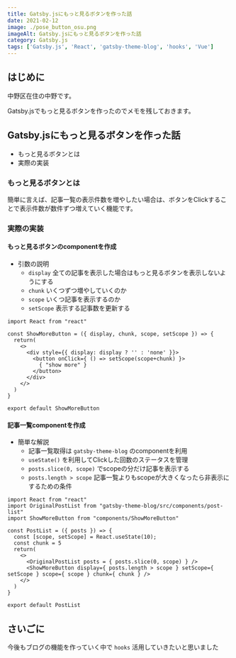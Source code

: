 ```yaml
---
title: Gatsby.jsにもっと見るボタンを作った話
date: 2021-02-12
image: ./pose_button_osu.png
imageAlt: Gatsby.jsにもっと見るボタンを作った話
category: Gatsby.js
tags: ['Gatsby.js', 'React', 'gatsby-theme-blog', 'hooks', 'Vue']
---
```


## はじめに

中野区在住の中野です。

Gatsby.jsでもっと見るボタンを作ったのでメモを残しておきます。

## Gatsby.jsにもっと見るボタンを作った話
- もっと見るボタンとは
- 実際の実装

### もっと見るボタンとは
簡単に言えば、記事一覧の表示件数を増やしたい場合は、ボタンをClickすることで表示件数が数件ずつ増えていく機能です。

### 実際の実装

#### もっと見るボタンのcomponentを作成

- 引数の説明
  - `display` 全ての記事を表示した場合はもっと見るボタンを表示しないようにする
  - `chunk` いくつずつ増やしていくのか
  - `scope` いくつ記事を表示するのか
  - `setScope` 表示する記事数を更新する

```
import React from "react"

const ShowMoreButton = ({ display, chunk, scope, setScope }) => {
  return(
    <>
      <div style={{ display: display ? '' : 'none' }}>
        <button onClick={ () => setScope(scope+chunk) }>
          { "show more" }
        </button>
      </div>
    </>
  )
}

export default ShowMoreButton
```

#### 記事一覧componentを作成

- 簡単な解説
  - 記事一覧取得は `gatsby-theme-blog` のcomponentを利用
  - `useState()` を利用してClickした回数のステータスを管理
  - `posts.slice(0, scope)` でscopeの分だけ記事を表示する
  - `posts.length > scope` 記事一覧よりもscopeが大きくなったら非表示にするための条件


```
import React from "react"
import OriginalPostList from "gatsby-theme-blog/src/components/post-list"
import ShowMoreButton from "components/ShowMoreButton"

const PostList = ({ posts }) => {
  const [scope, setScope] = React.useState(10);
  const chunk = 5  
  return(
    <>
      <OriginalPostList posts = { posts.slice(0, scope) } />
      <ShowMoreButton display={ posts.length > scope } setScope={ setScope } scope={ scope } chunk={ chunk } />
    </>
  )
}

export default PostList
```

## さいごに

今後もブログの機能を作っていく中で `hooks` 活用していきたいと思いました